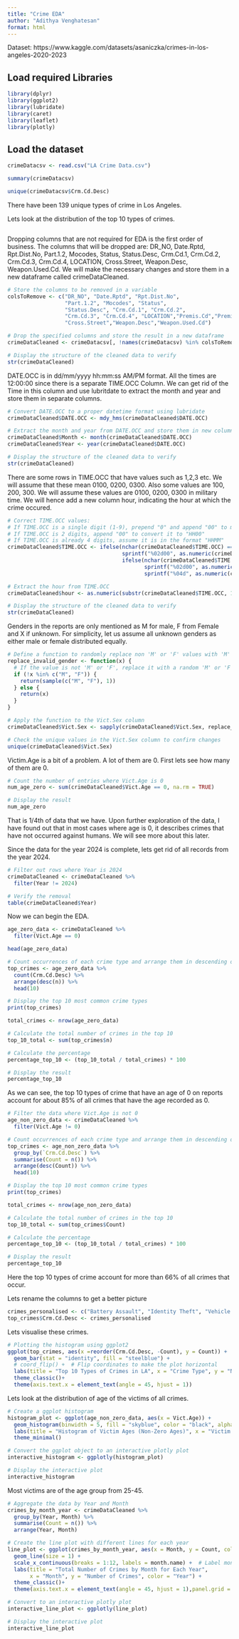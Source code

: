 ---
title: "Crime EDA"
author: "Adithya Venghatesan"
format: html
---

Dataset: https://www.kaggle.com/datasets/asaniczka/crimes-in-los-angeles-2020-2023

## Load required Libraries
```{r Warnings=FALSE}
library(dplyr)
library(ggplot2)
library(lubridate)
library(caret)
library(leaflet)
library(plotly)
```

## Load the dataset

```{r}
crimeDatacsv <- read.csv("LA Crime Data.csv")
```


```{r}
summary(crimeDatacsv)
```

```{r}
unique(crimeDatacsv$Crm.Cd.Desc)
```
There have been 139 unique types of crime in Los Angeles.

Lets look at the distribution of the top 10 types of crimes.

```{r}

```


Dropping columns that are not required for EDA is the first order of business. 
The columns that will be dropped are:  DR_NO, Date.Rptd, Rpt.Dist.No, Part.1.2, Mocodes, Status, Status.Desc, Crm.Cd.1, Crm.Cd.2, Crm.Cd.3, Crm.Cd.4, LOCATION, Cross.Street, Weapon.Desc, Weapon.Used.Cd.
We will make the necessary changes and store them in a new dataframe called crimeDataCleaned.

```{r}
# Store the columns to be removed in a variable
colsToRemove <- c("DR_NO", "Date.Rptd", "Rpt.Dist.No", 
                  "Part.1.2", "Mocodes", "Status", 
                  "Status.Desc", "Crm.Cd.1", "Crm.Cd.2", 
                  "Crm.Cd.3", "Crm.Cd.4", "LOCATION","Premis.Cd","Premis.Desc", 
                  "Cross.Street","Weapon.Desc","Weapon.Used.Cd")

# Drop the specified columns and store the result in a new dataframe
crimeDataCleaned <- crimeDatacsv[, !names(crimeDatacsv) %in% colsToRemove]

# Display the structure of the cleaned data to verify
str(crimeDataCleaned)
```

DATE.OCC is in dd/mm/yyyy hh:mm:ss AM/PM format. All the times are 12:00:00 since there is a separate TIME.OCC Column. We can get rid of the Time in this column and use lubritdate to extract the month and year and store them in separate columns.

```{r}
# Convert DATE.OCC to a proper datetime format using lubridate
crimeDataCleaned$DATE.OCC <- mdy_hms(crimeDataCleaned$DATE.OCC)

# Extract the month and year from DATE.OCC and store them in new columns
crimeDataCleaned$Month <- month(crimeDataCleaned$DATE.OCC)
crimeDataCleaned$Year <- year(crimeDataCleaned$DATE.OCC)

# Display the structure of the cleaned data to verify
str(crimeDataCleaned)
```

There are some rows in TIME.OCC that have values such as 1,2,3 etc. We will assume that these mean 0100, 0200, 0300.
Also some values are 100, 200, 300. We will assume these values are 0100, 0200, 0300 in military time.
We will hence add a new column hour, indicating the hour at which the crime occured.

```{r}
# Correct TIME.OCC values:
# If TIME.OCC is a single digit (1-9), prepend "0" and append "00" to make it "0100", "0200", etc.
# If TIME.OCC is 2 digits, append "00" to convert it to "HH00"
# If TIME.OCC is already 4 digits, assume it is in the format "HHMM"
crimeDataCleaned$TIME.OCC <- ifelse(nchar(crimeDataCleaned$TIME.OCC) == 1,
                                    sprintf("%02d00", as.numeric(crimeDataCleaned$TIME.OCC)),
                                    ifelse(nchar(crimeDataCleaned$TIME.OCC) == 2,
                                           sprintf("%02d00", as.numeric(crimeDataCleaned$TIME.OCC)),
                                           sprintf("%04d", as.numeric(crimeDataCleaned$TIME.OCC))))

# Extract the hour from TIME.OCC
crimeDataCleaned$hour <- as.numeric(substr(crimeDataCleaned$TIME.OCC, 1, 2))

# Display the structure of the cleaned data to verify
str(crimeDataCleaned)
```

Genders in the reports are only mentioned as M for male, F from Female and X if unknown. For simplicity, let us assume all unknown genders as either male or female distributed equally.

```{r}
# Define a function to randomly replace non 'M' or 'F' values with 'M' or 'F'
replace_invalid_gender <- function(x) {
  # If the value is not 'M' or 'F', replace it with a random 'M' or 'F'
  if (!x %in% c("M", "F")) {
    return(sample(c("M", "F"), 1))
  } else {
    return(x)
  }
}

# Apply the function to the Vict.Sex column
crimeDataCleaned$Vict.Sex <- sapply(crimeDataCleaned$Vict.Sex, replace_invalid_gender)

# Check the unique values in the Vict.Sex column to confirm changes
unique(crimeDataCleaned$Vict.Sex)
```

Victim.Age is a bit of a problem. A lot of them are 0.
First lets see how many of them are 0.

```{r}
# Count the number of entries where Vict.Age is 0
num_age_zero <- sum(crimeDataCleaned$Vict.Age == 0, na.rm = TRUE)

# Display the result
num_age_zero
```
That is 1/4th of data that we have. 
Upon further exploration of the data, I have found out that in most cases where age is 0, it describes crimes that have not occurred against humans. We will see more about this later.

Since the data for the year 2024 is complete, lets get rid of all records from the year 2024.

```{r}
# Filter out rows where Year is 2024
crimeDataCleaned <- crimeDataCleaned %>%
  filter(Year != 2024)

# Verify the removal
table(crimeDataCleaned$Year)
```

Now we can begin the EDA.

```{r}
age_zero_data <- crimeDataCleaned %>%
  filter(Vict.Age == 0)

head(age_zero_data)
```

```{r}
# Count occurrences of each crime type and arrange them in descending order
top_crimes <- age_zero_data %>%
  count(Crm.Cd.Desc) %>%
  arrange(desc(n)) %>%
  head(10)

# Display the top 10 most common crime types
print(top_crimes)

total_crimes <- nrow(age_zero_data)

# Calculate the total number of crimes in the top 10
top_10_total <- sum(top_crimes$n)

# Calculate the percentage
percentage_top_10 <- (top_10_total / total_crimes) * 100

# Display the result
percentage_top_10
```
As we can see, the top 10 types of crime that have an age of 0 on reports account for about 85% of all crimes that have the age recorded as 0.

```{r}
# Filter the data where Vict.Age is not 0
age_non_zero_data <- crimeDataCleaned %>%
  filter(Vict.Age != 0)

# Count occurrences of each crime type and arrange them in descending order
top_crimes <- age_non_zero_data %>%
  group_by(`Crm.Cd.Desc`) %>%
  summarise(Count = n()) %>%
  arrange(desc(Count)) %>%
  head(10)

# Display the top 10 most common crime types
print(top_crimes)

total_crimes <- nrow(age_non_zero_data)

# Calculate the total number of crimes in the top 10
top_10_total <- sum(top_crimes$Count)

# Calculate the percentage
percentage_top_10 <- (top_10_total / total_crimes) * 100

# Display the result
percentage_top_10
```
Here the top 10 types of crime account for more than 66% of all crimes that occur.

Lets rename the columns to get a better picture
```{r}
crimes_personalised <- c("Battery Assault", "Identity Theft", "Vehicle Burglary", "Agg Assault", "Assault by Partner", "Vandalism", "Petty Theft", "Burglary", "Theft from Vehicle", "Robbery")
top_crimes$Crm.Cd.Desc <- crimes_personalised
```

Lets visualise these crimes.

```{r}
# Plotting the histogram using ggplot2
ggplot(top_crimes, aes(x =reorder(Crm.Cd.Desc, -Count), y = Count)) +
  geom_bar(stat = "identity", fill = "steelblue") +
  # coord_flip() +  # Flip coordinates to make the plot horizontal
  labs(title = "Top 10 Types of Crimes in LA", x = "Crime Type", y = "Number of Occurrences") +
  theme_classic()+
  theme(axis.text.x = element_text(angle = 45, hjust = 1))
```


Lets look at the distribution of age of the victims of all crimes.
```{r}
# Create a ggplot histogram
histogram_plot <- ggplot(age_non_zero_data, aes(x = Vict.Age)) +
  geom_histogram(binwidth = 5, fill = "skyblue", color = "black", alpha = 0.7) +
  labs(title = "Histogram of Victim Ages (Non-Zero Ages)", x = "Victim Age", y = "Frequency") +
  theme_minimal()

# Convert the ggplot object to an interactive plotly plot
interactive_histogram <- ggplotly(histogram_plot)

# Display the interactive plot
interactive_histogram
```
Most victims are of the age group from 25-45.

```{r}
# Aggregate the data by Year and Month
crimes_by_month_year <- crimeDataCleaned %>%
  group_by(Year, Month) %>%
  summarise(Count = n()) %>%
  arrange(Year, Month)

# Create the line plot with different lines for each year
line_plot <- ggplot(crimes_by_month_year, aes(x = Month, y = Count, color = factor(Year), group = Year)) +
  geom_line(size = 1) +
  scale_x_continuous(breaks = 1:12, labels = month.name) +  # Label months by name
  labs(title = "Total Number of Crimes by Month for Each Year", 
       x = "Month", y = "Number of Crimes", color = "Year") +
  theme_classic()+
  theme(axis.text.x = element_text(angle = 45, hjust = 1),panel.grid = element_blank())

# Convert to an interactive plotly plot
interactive_line_plot <- ggplotly(line_plot)

# Display the interactive plot
interactive_line_plot
```
